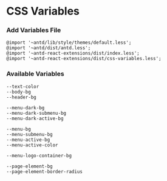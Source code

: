 
<Meta title="CSS Variables" />

# CSS Variables

### Add Variables File

```
@import '~antd/lib/style/themes/default.less';
@import '~antd/dist/antd.less';
@import '~antd-react-extensions/dist/index.less';
@import '~antd-react-extensions/dist/css-variables.less';
```

### Available Variables

```
--text-color
--body-bg
--header-bg

--menu-dark-bg
--menu-dark-submenu-bg
--menu-dark-active-bg

--menu-bg
--menu-submenu-bg
--menu-active-bg
--menu-active-color

--menu-logo-container-bg

--page-element-bg
--page-element-border-radius
```
